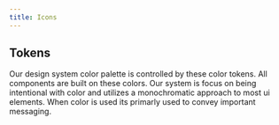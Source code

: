 ```yaml
---
title: Icons
---
```



## Tokens
Our design system color palette is controlled by these color tokens. 
All components are built on these colors. Our system is focus on being intentional 
with color and utilizes a monochromatic approach to most ui elements. 
When color is used its primarly used to convey important messaging.

